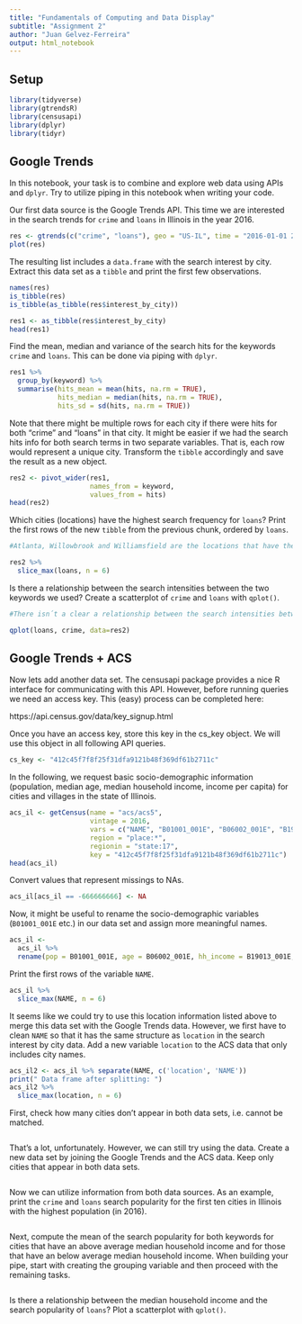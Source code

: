 ```yaml
---
title: "Fundamentals of Computing and Data Display"
subtitle: "Assignment 2"
author: "Juan Gelvez-Ferreira"
output: html_notebook
---
```


## Setup

```r
library(tidyverse)
library(gtrendsR)
library(censusapi)
library(dplyr)
library(tidyr)
```

## Google Trends

In this notebook, your task is to combine and explore web data using APIs and `dplyr`. Try to utilize piping in this notebook when writing your code.

Our first data source is the Google Trends API. This time we are interested in the search trends for `crime` and `loans` in Illinois in the year 2016.

```r
res <- gtrends(c("crime", "loans"), geo = "US-IL", time = "2016-01-01 2016-12-31", low_search_volume = TRUE)
plot(res)
```

The resulting list includes a `data.frame` with the search interest by city. Extract this data set as a `tibble` and print the first few observations.

```r
names(res)
is_tibble(res)
is_tibble(as_tibble(res$interest_by_city))

res1 <- as_tibble(res$interest_by_city)
head(res1)

```

Find the mean, median and variance of the search hits for the keywords `crime` and `loans`. This can be done via piping with `dplyr`.

```r

res1 %>% 
  group_by(keyword) %>% 
  summarise(hits_mean = mean(hits, na.rm = TRUE),
            hits_median = median(hits, na.rm = TRUE),
            hits_sd = sd(hits, na.rm = TRUE))
```

Note that there might be multiple rows for each city if there were hits for both "crime" and "loans" in that city. It might be easier if we had the search hits info for both search terms in two separate variables. That is, each row would represent a unique city. Transform the `tibble` accordingly and save the result as a new object.

```r

res2 <- pivot_wider(res1, 
                    names_from = keyword, 
                    values_from = hits)
head(res2)
```

Which cities (locations) have the highest search frequency for `loans`? Print the first rows of the new `tibble` from the previous chunk, ordered by `loans`.



```r

#Atlanta, Willowbrook and Williamsfield are the locations that have the highest search frequency for `loans`

res2 %>% 
  slice_max(loans, n = 6)
```

Is there a relationship between the search intensities between the two keywords we used? Create a scatterplot of `crime` and `loans` with `qplot()`.

```r
#There isn´t a clear a relationship between the search intensities between the crime and loans. 

qplot(loans, crime, data=res2)

```

## Google Trends + ACS

Now lets add another data set. The censusapi package provides a nice R interface for communicating with this API. However, before running queries we need an access key. This (easy) process can be completed here:

https://api.census.gov/data/key_signup.html

Once you have an access key, store this key in the cs_key object. We will use this object in all following API queries.

```r
cs_key <- "412c45f7f8f25f31dfa9121b48f369df61b2711c"
```

In the following, we request basic socio-demographic information (population, median age, median household income, income per capita) for cities and villages in the state of Illinois.

```r
acs_il <- getCensus(name = "acs/acs5",
                    vintage = 2016, 
                    vars = c("NAME", "B01001_001E", "B06002_001E", "B19013_001E", "B19301_001E"), 
                    region = "place:*", 
                    regionin = "state:17",
                    key = "412c45f7f8f25f31dfa9121b48f369df61b2711c")
head(acs_il)
```

Convert values that represent missings to NAs.

```r
acs_il[acs_il == -666666666] <- NA
```

Now, it might be useful to rename the socio-demographic variables (`B01001_001E` etc.) in our data set and assign more meaningful names. 

```r
acs_il <-
  acs_il %>%
  rename(pop = B01001_001E, age = B06002_001E, hh_income = B19013_001E, income = B19301_001E)
```

Print the first rows of the variable `NAME`.

```r
acs_il %>% 
  slice_max(NAME, n = 6)
```

It seems like we could try to use this location information listed above to merge this data set with the Google Trends data. However, we first have to clean `NAME` so that it has the same structure as `location` in the search interest by city data. Add a new variable `location` to the ACS data that only includes city names. 

```r
acs_il2 <- acs_il %>% separate(NAME, c('location', 'NAME'))
print(" Data frame after splitting: ")
acs_il2 %>% 
  slice_max(location, n = 6)

```

First, check how many cities don't appear in both data sets, i.e. cannot be matched.

```r

```

That's a lot, unfortunately. However, we can still try using the data. Create a new data set by joining the Google Trends and the ACS data. Keep only cities that appear in both data sets. 

```r

```

Now we can utilize information from both data sources. As an example, print the `crime` and `loans` search popularity for the first ten cities in Illinois with the highest population (in 2016).

```r

```

Next, compute the mean of the search popularity for both keywords for cities that have an above average median household income and for those that have an below average median household income. When building your pipe, start with creating the grouping variable and then proceed with the remaining tasks.

```r

```

Is there a relationship between the median household income and the search popularity of `loans`? Plot a scatterplot with `qplot()`.

```r

```
